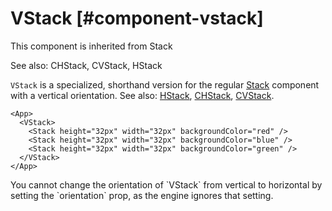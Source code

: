 # VStack [#component-vstack]

This component is inherited from <SmartLink href="/new-components/Stack">Stack</SmartLink>

See also: <SmartLink href="/new-components/CHStack">CHStack</SmartLink>, <SmartLink href="/new-components/CVStack">CVStack</SmartLink>, <SmartLink href="/new-components/HStack">HStack</SmartLink>

`VStack` is a specialized, shorthand version for the regular [Stack](./Stack) component with a vertical orientation.
See also: [HStack](./HStack.mdx), [CHStack](./CHStack.mdx), [CVStack](./CVStack.mdx).

```xmlui-pg copy display name="Example: VStack"
<App>
  <VStack>
    <Stack height="32px" width="32px" backgroundColor="red" />
    <Stack height="32px" width="32px" backgroundColor="blue" />
    <Stack height="32px" width="32px" backgroundColor="green" />
  </VStack>
</App>
```

<Callout type="info" emoji="📔">
You cannot change the orientation of `VStack` from vertical to horizontal by setting the `orientation` prop, as the engine ignores that setting.
</Callout>


